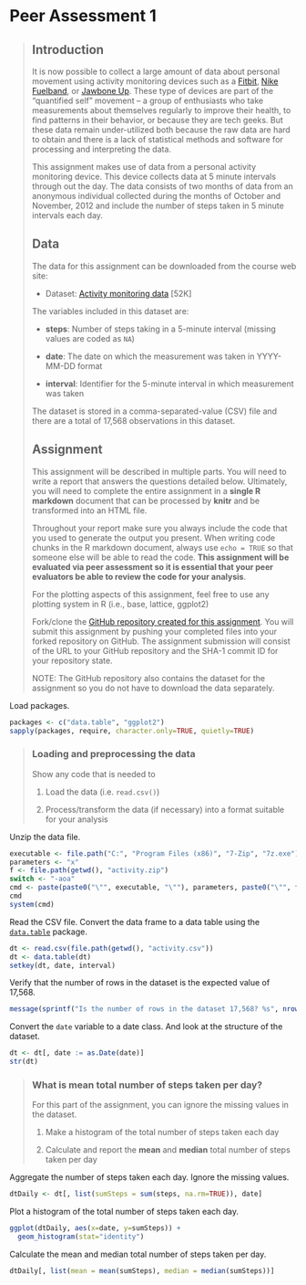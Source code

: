 Peer Assessment 1
=================

> ## Introduction
> 
> It is now possible to collect a large amount of data about personal
> movement using activity monitoring devices such as a
> [Fitbit](http://www.fitbit.com), [Nike
> Fuelband](http://www.nike.com/us/en_us/c/nikeplus-fuelband), or
> [Jawbone Up](https://jawbone.com/up). These type of devices are part of
> the "quantified self" movement -- a group of enthusiasts who take
> measurements about themselves regularly to improve their health, to
> find patterns in their behavior, or because they are tech geeks. But
> these data remain under-utilized both because the raw data are hard to
> obtain and there is a lack of statistical methods and software for
> processing and interpreting the data.
> 
> This assignment makes use of data from a personal activity monitoring
> device. This device collects data at 5 minute intervals through out the
> day. The data consists of two months of data from an anonymous
> individual collected during the months of October and November, 2012
> and include the number of steps taken in 5 minute intervals each day.
> 
> ## Data
> 
> The data for this assignment can be downloaded from the course web
> site:
> 
> * Dataset: [Activity monitoring data](https://d396qusza40orc.cloudfront.net/repdata%2Fdata%2Factivity.zip) [52K]
> 
> The variables included in this dataset are:
> 
> * **steps**: Number of steps taking in a 5-minute interval (missing
>     values are coded as `NA`)
> 
> * **date**: The date on which the measurement was taken in YYYY-MM-DD
>     format
> 
> * **interval**: Identifier for the 5-minute interval in which
>     measurement was taken
> 
> 
> 
> 
> The dataset is stored in a comma-separated-value (CSV) file and there
> are a total of 17,568 observations in this
> dataset.
> 
> 
> ## Assignment
> 
> This assignment will be described in multiple parts. You will need to
> write a report that answers the questions detailed below. Ultimately,
> you will need to complete the entire assignment in a **single R
> markdown** document that can be processed by **knitr** and be
> transformed into an HTML file.
> 
> Throughout your report make sure you always include the code that you
> used to generate the output you present. When writing code chunks in
> the R markdown document, always use `echo = TRUE` so that someone else
> will be able to read the code. **This assignment will be evaluated via
> peer assessment so it is essential that your peer evaluators be able
> to review the code for your analysis**.
> 
> For the plotting aspects of this assignment, feel free to use any
> plotting system in R (i.e., base, lattice, ggplot2)
> 
> Fork/clone the [GitHub repository created for this
> assignment](http://github.com/rdpeng/RepData_PeerAssessment1). You
> will submit this assignment by pushing your completed files into your
> forked repository on GitHub. The assignment submission will consist of
> the URL to your GitHub repository and the SHA-1 commit ID for your
> repository state.
> 
> NOTE: The GitHub repository also contains the dataset for the
> assignment so you do not have to download the data separately.
> 
> 
> 

Load packages.

```r
packages <- c("data.table", "ggplot2")
sapply(packages, require, character.only=TRUE, quietly=TRUE)
```


> ### Loading and preprocessing the data
> 
> Show any code that is needed to
> 
> 1. Load the data (i.e. `read.csv()`)
> 
> 2. Process/transform the data (if necessary) into a format suitable for your analysis

Unzip the data file.

```r
executable <- file.path("C:", "Program Files (x86)", "7-Zip", "7z.exe")
parameters <- "x"
f <- file.path(getwd(), "activity.zip")
switch <- "-aoa"
cmd <- paste(paste0("\"", executable, "\""), parameters, paste0("\"", f, "\""), switch)
cmd
system(cmd)
```

Read the CSV file.
Convert the data frame to a data table using the [`data.table`](http://cran.r-project.org/web/packages/data.table/index.html) package.

```r
dt <- read.csv(file.path(getwd(), "activity.csv"))
dt <- data.table(dt)
setkey(dt, date, interval)
```
 
Verify that the number of rows in the dataset is the expected value of 17,568.

```r
message(sprintf("Is the number of rows in the dataset 17,568? %s", nrow(dt) == 17568))
```

Convert the `date` variable to a date class.
And look at the structure of the dataset.

```r
dt <- dt[, date := as.Date(date)]
str(dt)
```


> ### What is mean total number of steps taken per day?
> 
> For this part of the assignment, you can ignore the missing values in
> the dataset.
> 
> 1. Make a histogram of the total number of steps taken each day
> 
> 2. Calculate and report the **mean** and **median** total number of steps taken per day

Aggregate the number of steps taken each day.
Ignore the missing values.

```r
dtDaily <- dt[, list(sumSteps = sum(steps, na.rm=TRUE)), date]
```

Plot a histogram of the total number of steps taken each day.

```r
ggplot(dtDaily, aes(x=date, y=sumSteps)) +
  geom_histogram(stat="identity")
```

Calculate the mean and median total number of steps taken per day.

```r
dtDaily[, list(mean = mean(sumSteps), median = median(sumSteps))]
```
